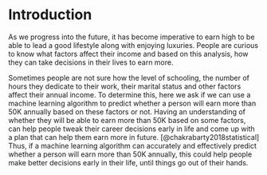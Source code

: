 # Introduction

As we progress into the future, it has become imperative to earn high to be able to lead a good lifestyle along with enjoying luxuries. People are curious to know what factors affect their income and based on this analysis, how they can take decisions in their lives to earn more. 

Sometimes people are not sure how the level of schooling, the number of hours they dedicate to their work, their marital status  and other factors affect their annual income. To determine this, here we ask if we can use a machine learning algorithm to predict whether a person will earn more than 50K annually based on these factors or not. Having an understanding of whether they will be able to earn more than 50K based on some factors, can help people tweak their career decisions early in life and come up with a plan that can help them earn more in future. [@chakrabarty2018statistical] Thus, if a machine learning algorithm can accurately and effectively predict whether a person will earn more than 50K annually, this could help people make better decisions early in their life, until things go out of their hands.
